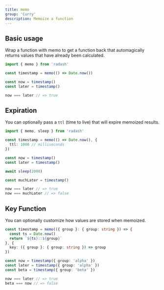 ```yaml
---
title: memo
group: 'Curry'
description: Memoize a function
---
```





## Basic usage

Wrap a function with memo to get a function back that automagically returns values that have already been calculated.

```ts
import { memo } from 'radash'

const timestamp = memo(() => Date.now())

const now = timestamp()
const later = timestamp()

now === later // => true
```

## Expiration

You can optionally pass a `ttl` (time to live) that will expire memoized results.

```ts
import { memo, sleep } from 'radash'

const timestamp = memo(() => Date.now(), {
  ttl: 1000 // milliseconds
})

const now = timestamp()
const later = timestamp()

await sleep(2000)

const muchLater = timestamp()

now === later // => true
now === muchLater // => false
```

## Key Function

You can optionally customize how values are stored when memoized.

```ts
const timestamp = memo(({ group }: { group: string }) => {
  const ts = Date.now()
  return `${ts}::${group}`
}, {
  key: ({ group }: { group: string }) => group
})

const now = timestamp({ group: 'alpha' })
const later = timestamp({ group: 'alpha' })
const beta = timestamp({ group: 'beta' })

now === later // => true
beta === now // => false
```







